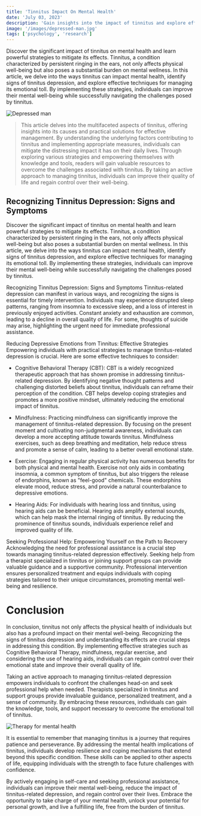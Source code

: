 ```yaml
---
title: 'Tinnitus Impact On Mental Health'
date: 'July 03, 2023'
description: 'Gain insights into the impact of tinnitus and explore effective strategies for managing symptoms and improving quality of life.'
image: '/images/depressed-man.jpg'
tags: ['psychology', 'research']
---
```


Discover the significant impact of tinnitus on mental health and learn powerful strategies to mitigate its effects. Tinnitus, a condition characterized by persistent ringing in the ears, not only affects physical well-being but also poses a substantial burden on mental wellness. In this article, we delve into the ways tinnitus can impact mental health, identify signs of tinnitus depression, and explore effective techniques for managing its emotional toll. By implementing these strategies, individuals can improve their mental well-being while successfully navigating the challenges posed by tinnitus.

<Image src="/images/depressed-man.jpg" alt="Depressed man" />

<Blockquote>
  This article delves into the multifaceted aspects of tinnitus, offering
  insights into its causes and practical solutions for effective management. By
  understanding the underlying factors contributing to tinnitus and implementing
  appropriate measures, individuals can mitigate the distressing impact it has
  on their daily lives. Through exploring various strategies and empowering
  themselves with knowledge and tools, readers will gain valuable resources to
  overcome the challenges associated with tinnitus. By taking an active approach
  to managing tinnitus, individuals can improve their quality of life and regain
  control over their well-being.
</Blockquote>

<AdComponent />

## <Highlighter>Recognizing Tinnitus Depression: Signs and Symptoms</Highlighter>

Discover the significant impact of tinnitus on mental health and learn powerful strategies to mitigate its effects. Tinnitus, a condition characterized by persistent ringing in the ears, not only affects physical well-being but also poses a substantial burden on mental wellness. In this article, we delve into the ways tinnitus can impact mental health, identify signs of tinnitus depression, and explore effective techniques for managing its emotional toll. By implementing these strategies, individuals can improve their mental well-being while successfully navigating the challenges posed by tinnitus.

Recognizing Tinnitus Depression: Signs and Symptoms
Tinnitus-related depression can manifest in various ways, and recognizing the signs is essential for timely intervention. Individuals may experience disrupted sleep patterns, ranging from insomnia to excessive sleep, and a loss of interest in previously enjoyed activities. Constant anxiety and exhaustion are common, leading to a decline in overall quality of life. For some, thoughts of suicide may arise, highlighting the urgent need for immediate professional assistance.

Reducing Depressive Emotions from Tinnitus: Effective Strategies
Empowering individuals with practical strategies to manage tinnitus-related depression is crucial. Here are some effective techniques to consider:

- Cognitive Behavioral Therapy (CBT): CBT is a widely recognized therapeutic approach that has shown promise in addressing tinnitus-related depression. By identifying negative thought patterns and challenging distorted beliefs about tinnitus, individuals can reframe their perception of the condition. CBT helps develop coping strategies and promotes a more positive mindset, ultimately reducing the emotional impact of tinnitus.

- Mindfulness: Practicing mindfulness can significantly improve the management of tinnitus-related depression. By focusing on the present moment and cultivating non-judgmental awareness, individuals can develop a more accepting attitude towards tinnitus. Mindfulness exercises, such as deep breathing and meditation, help reduce stress and promote a sense of calm, leading to a better overall emotional state.

- Exercise: Engaging in regular physical activity has numerous benefits for both physical and mental health. Exercise not only aids in combating insomnia, a common symptom of tinnitus, but also triggers the release of endorphins, known as "feel-good" chemicals. These endorphins elevate mood, reduce stress, and provide a natural counterbalance to depressive emotions.

- Hearing Aids: For individuals with hearing loss and tinnitus, using hearing aids can be beneficial. Hearing aids amplify external sounds, which can help mask the internal ringing of tinnitus. By reducing the prominence of tinnitus sounds, individuals experience relief and improved quality of life.

Seeking Professional Help: Empowering Yourself on the Path to Recovery
Acknowledging the need for professional assistance is a crucial step towards managing tinnitus-related depression effectively. Seeking help from a therapist specialized in tinnitus or joining support groups can provide valuable guidance and a supportive community. Professional intervention ensures personalized treatment and equips individuals with coping strategies tailored to their unique circumstances, promoting mental well-being and resilience.

<AdComponent />

# <Highlighter>Conclusion</Highlighter>

In conclusion, tinnitus not only affects the physical health of individuals but also has a profound impact on their mental well-being. Recognizing the signs of tinnitus depression and understanding its effects are crucial steps in addressing this condition. By implementing effective strategies such as Cognitive Behavioral Therapy, mindfulness, regular exercise, and considering the use of hearing aids, individuals can regain control over their emotional state and improve their overall quality of life.

Taking an active approach to managing tinnitus-related depression empowers individuals to confront the challenges head-on and seek professional help when needed. Therapists specialized in tinnitus and support groups provide invaluable guidance, personalized treatment, and a sense of community. By embracing these resources, individuals can gain the knowledge, tools, and support necessary to overcome the emotional toll of tinnitus.

<Image
  src="/images/mental-health-therapy.jpg"
  alt="Therapy for mental health"
/>

It is essential to remember that managing tinnitus is a journey that requires patience and perseverance. By addressing the mental health implications of tinnitus, individuals develop resilience and coping mechanisms that extend beyond this specific condition. These skills can be applied to other aspects of life, equipping individuals with the strength to face future challenges with confidence.

<AdComponent />

By actively engaging in self-care and seeking professional assistance, individuals can improve their mental well-being, reduce the impact of tinnitus-related depression, and regain control over their lives. Embrace the opportunity to take charge of your mental health, unlock your potential for personal growth, and live a fulfilling life, free from the burden of tinnitus.
